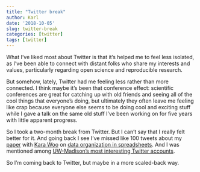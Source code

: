 ```yaml
---
title: "Twitter break"
author: Karl
date: '2018-10-05'
slug: twitter-break
categories: [twitter]
tags: [twitter]
---
```


What I've liked most about Twitter is that it's helped me to feel less
isolated, as I've been able to connect with distant folks who share my
interests and values, particularly regarding open science and
reproducible research.

But somehow, lately, Twitter had me feeling less rather than more
connected. I think maybe it's been that conference effect: scientific
conferences are great for catching up with old friends and seeing all
of the cool things that everyone's doing, but ultimately they often
leave me feeling like crap because everyone else seems to be doing
cool and exciting stuff while I gave a talk on the same old stuff I've
been working on for five years with little apparent progress.

So I took a two-month break from Twitter. But I can't say that I
really felt better for it. And going back I see I've missed like 100
tweets about my [paper](https://doi.org/10.1080/00031305.2017.1375989)
with [Kara Woo](https://twitter.com/kara_woo) on [data organization in
spreadsheets](https://doi.org/10.1080/00031305.2017.1375989). And I
was mentioned among [UW-Madison's most interesting Twitter
accounts](https://news.wisc.edu/uws-most-interesting-twitter-accounts-you-need-to-follow/).

So I'm coming back to Twitter, but maybe in a more scaled-back way.
